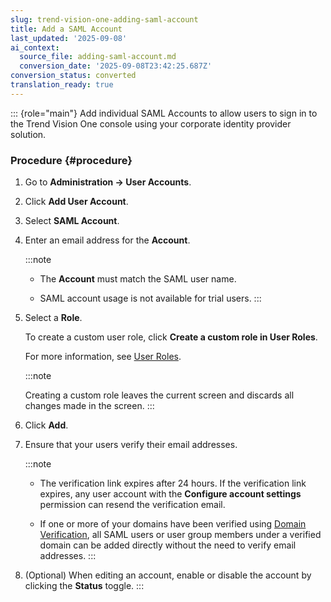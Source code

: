 ```yaml
---
slug: trend-vision-one-adding-saml-account
title: Add a SAML Account
last_updated: '2025-09-08'
ai_context:
  source_file: adding-saml-account.md
  conversion_date: '2025-09-08T23:42:25.687Z'
conversion_status: converted
translation_ready: true
---
```


::: {role="main"}
Add individual SAML Accounts to allow users to sign in to the Trend Vision One console using your corporate identity provider solution.

### Procedure {#procedure}

1.  Go to **Administration → User Accounts**.

2.  Click **Add User Account**.

3.  Select **SAML Account**.

4.  Enter an email address for the **Account**.

    :::note

    - The **Account** must match the SAML user name.

    - SAML account usage is not available for trial users.
    :::

5.  Select a **Role**.

    To create a custom user role, click **Create a custom role in User Roles**.

    For more information, see [User Roles](user-roles-foundation-services.mdx).

    :::note

    Creating a custom role leaves the current screen and discards all changes made in the screen.
    :::

6.  Click **Add**.

7.  Ensure that your users verify their email addresses.

    :::note

    - The verification link expires after 24 hours. If the verification link expires, any user account with the **Configure account settings** permission can resend the verification email.

    - If one or more of your domains have been verified using [Domain Verification](domain-verification.mdx), all SAML users or user group members under a verified domain can be added directly without the need to verify email addresses.
    :::

8.  (Optional) When editing an account, enable or disable the account by clicking the **Status** toggle.
:::
